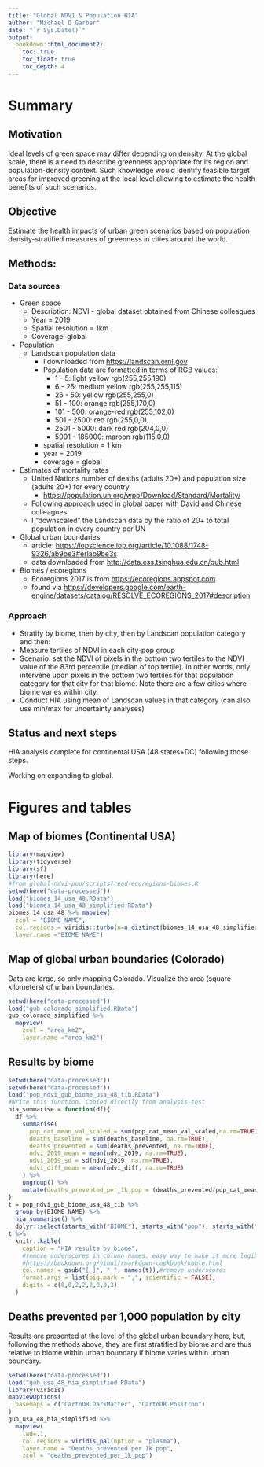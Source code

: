 ```yaml
---
title: "Global NDVI & Population HIA"
author: "Michael D Garber"
date: "`r Sys.Date()`"
output:
  bookdown::html_document2:
    toc: true
    toc_float: true
    toc_depth: 4
---
```


# Summary 

## Motivation

Ideal levels of green space may differ depending on density. At the global scale, there is a need to describe greenness appropriate for its region and population-density context. Such knowledge would identify feasible target areas for improved greening at the local level allowing to estimate the health benefits of such scenarios.

## Objective

Estimate the health impacts of urban green scenarios based on population density-stratified measures of greenness in cities around the world.

## Methods:

### Data sources

-   Green space
    -   Description: NDVI - global dataset obtained from Chinese colleagues
    -   Year = 2019
    -   Spatial resolution = 1km
    -   Coverage: global
-   Population
    -   Landscan population data
        -   I downloaded from <https://landscan.ornl.gov>
        -   Population data are formatted in terms of RGB values:
            -   1 - 5: light yellow rgb(255,255,190)
            -   6 - 25: medium yellow rgb(255,255,115)
            -   26 - 50: yellow rgb(255,255,0)
            -   51 - 100: orange rgb(255,170,0)
            -   101 - 500: orange-red rgb(255,102,0)
            -   501 - 2500: red rgb(255,0,0)
            -   2501 - 5000: dark red rgb(204,0,0)
            -   5001 - 185000: maroon rgb(115,0,0)
        -   spatial resolution = 1 km
        -   year = 2019
        -   coverage = global
-   Estimates of mortality rates
    -   United Nations number of deaths (adults 20+) and population size (adults 20+) for every country
        -   <https://population.un.org/wpp/Download/Standard/Mortality/>
    -   Following approach used in global paper with David and Chinese colleagues
    -   I "downscaled" the Landscan data by the ratio of 20+ to total population in every country per UN
-   Global urban boundaries
    -   article: <https://iopscience.iop.org/article/10.1088/1748-9326/ab9be3#erlab9be3s>
    -   data downloaded from <http://data.ess.tsinghua.edu.cn/gub.html>
-   Biomes / ecoregions
    -   Ecoregions 2017 is from <https://ecoregions.appspot.com>
    -   found via <https://developers.google.com/earth-engine/datasets/catalog/RESOLVE_ECOREGIONS_2017#description>

### Approach

-   Stratify by biome, then by city, then by Landscan population category and then:
-   Measure tertiles of NDVI in each city-pop group
-   Scenario: set the NDVI of pixels in the bottom two tertiles to the NDVI value of the 83rd percentile (median of top tertile). In other words, only intervene upon pixels in the bottom two tertiles for that population category for that city for that biome. Note there are a few cities where biome varies within city.
-   Conduct HIA using mean of Landscan values in that category (can also use min/max for uncertainty analyses)

## Status and next steps

HIA analysis complete for continental USA (48 states+DC) following those steps.

Working on expanding to global.

# Figures and tables 
## Map of biomes (Continental USA)
```r
library(mapview)
library(tidyverse)
library(sf)
library(here)
#from global-ndvi-pop/scripts/read-ecoregions-biomes.R
setwd(here("data-processed"))
load("biomes_14_usa_48.RData")
load("biomes_14_usa_48_simplified.RData")
biomes_14_usa_48 %>% mapview(
  zcol = "BIOME_NAME",
  col.regions = viridis::turbo(n=n_distinct(biomes_14_usa_48_simplified$BIOME_NAME)),
  layer.name ="BIOME_NAME")
```

## Map of global urban boundaries (Colorado)
Data are large, so only mapping Colorado.
Visualize the area (square kilometers) of urban boundaries.
```r
setwd(here("data-processed"))
load("gub_colorado_simplified.RData")
gub_colorado_simplified %>%
  mapview(
    zcol = "area_km2",
    layer.name ="area_km2")
```

## Results by biome

```r
setwd(here("data-processed"))
setwd(here("data-processed"))
load("pop_ndvi_gub_biome_usa_48_tib.RData")
#Write this function. Copied directly from analysis-test
hia_summarise = function(df){
  df %>% 
    summarise(
      pop_cat_mean_val_scaled = sum(pop_cat_mean_val_scaled,na.rm=TRUE),
      deaths_baseline = sum(deaths_baseline, na.rm=TRUE),
      deaths_prevented = sum(deaths_prevented, na.rm=TRUE),
      ndvi_2019_mean = mean(ndvi_2019, na.rm=TRUE),
      ndvi_2019_sd = sd(ndvi_2019, na.rm=TRUE),
      ndvi_diff_mean = mean(ndvi_diff, na.rm=TRUE)
    ) %>% 
    ungroup() %>% 
    mutate(deaths_prevented_per_1k_pop = (deaths_prevented/pop_cat_mean_val_scaled)*1000) 
}
t = pop_ndvi_gub_biome_usa_48_tib %>% 
  group_by(BIOME_NAME) %>% 
  hia_summarise() %>% 
  dplyr::select(starts_with("BIOME"), starts_with("pop"), starts_with("ndvi"),starts_with("deaths") )
t %>% 
  knitr::kable(
    caption = "HIA results by biome",
    #remove underscores in column names. easy way to make it more legible.
    #https://bookdown.org/yihui/rmarkdown-cookbook/kable.html
    col.names = gsub("[_]", " ", names(t)),#remove underscores
    format.args = list(big.mark = ",", scientific = FALSE),
    digits = c(0,0,2,2,2,0,0,3)
  )

```
## Deaths prevented per 1,000 population by city
Results are presented at the level of the global urban boundary here, but, following the methods above, they are first stratified by biome and are thus relative to biome within urban boundary if biome varies within urban boundary.

```r
setwd(here("data-processed"))
load("gub_usa_48_hia_simplified.RData")
library(viridis)
mapviewOptions(
  basemaps = c("CartoDB.DarkMatter", "CartoDB.Positron")
)
gub_usa_48_hia_simplified %>% 
  mapview(
    lwd=.1,
    col.regions = viridis_pal(option = "plasma"),
    layer.name = "Deaths prevented per 1k pop",
    zcol = "deaths_prevented_per_1k_pop")
```

